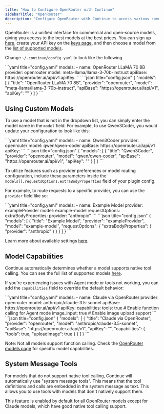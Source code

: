 ```yaml
---
title: "How to Configure OpenRouter with Continue"
sidebarTitle: "OpenRouter"
description: "Configure OpenRouter with Continue to access various commercial and open-source models through a unified interface, including model capability configuration and advanced request options"
---
```


OpenRouter is a unified interface for commercial and open-source models, giving you access to the best models at the best prices. You can sign up [here](https://openrouter.ai/signup), create your API key on the [keys page](https://openrouter.ai/keys), and then choose a model from the [list of supported models](https://openrouter.ai/models).

Change `~/.continue/config.yaml` to look like the following.

<Tabs>
  <Tab title="YAML">
  ```yaml title="config.yaml"
  models:
    - name: OpenRouter LLaMA 70 8B
      provider: openrouter
      model: meta-llama/llama-3-70b-instruct
      apiBase: https://openrouter.ai/api/v1
      apiKey: <YOUR_OPEN_ROUTER_API_KEY>
  ```
  </Tab>
  <Tab title="JSON">
  ```json title="config.json"
  {
    "models": [
      {
        "title": "OpenRouter LLaMA 70 8B",
        "provider": "openrouter",
        "model": "meta-llama/llama-3-70b-instruct",
        "apiBase": "https://openrouter.ai/api/v1",
        "apiKey": "<YOUR_OPEN_ROUTER_API_KEY>"
      }
    ]
  }
  ```
  </Tab>
</Tabs>

## Using Custom Models

To use a model that is not in the dropdown list, you can simply enter the model name in the `model` field. For example, to use Qwen3Coder, you would update your configuration to look like this:

<Tabs>
  <Tab title="YAML">
  ```yaml title="config.yaml"
  models:
    - name: Qwen3Coder
      provider: openrouter
      model: qwen/qwen-coder
      apiBase: https://openrouter.ai/api/v1
      apiKey: <YOUR_OPEN_ROUTER_API_KEY>
  ```
  </Tab>
  <Tab title="JSON">
  ```json title="config.json"
  {
    "models": [
      {
        "title": "Qwen3Coder",
        "provider": "openrouter",
        "model": "qwen/qwen-coder",
        "apiBase": "https://openrouter.ai/api/v1",
        "apiKey": "<YOUR_OPEN_ROUTER_API_KEY>"
      }
    ]
  }
  ```
  </Tab>
</Tabs>

To utilize features such as provider preferences or model routing configuration, include these parameters inside the `models[].requestsOptions.extraBodyProperties` field of your plugin config.

For example, to route requests to a specific provider, you can use the `provider` field like so:

<Tabs>
  <Tab title="YAML">
  ```yaml title="config.yaml"
  models:
    - name: Example Model
      provider: exampleProvider
      model: example-model
      requestOptions:
        extraBodyProperties:
          provider: "anthropic"
  ```
  </Tab>
  <Tab title="JSON">
  ```json title="config.json"
  {
    "models": [
      {
        "title": "Example Model",
        "provider": "exampleProvider",
        "model": "example-model",
        "requestOptions": {
          "extraBodyProperties": {
            "provider": "anthropic"
          }
        }
      }
    ]
  }
  ```
  </Tab>
</Tabs>

Learn more about available settings [here](https://openrouter.ai/docs).

## Model Capabilities

Continue automatically determines whether a model supports native tool calling. You can see the full list of supported models [here](https://github.com/continuedev/continue/blob/main/core/src/llm/toolSupport.ts).

If you're experiencing issues with Agent mode or tools not working, you can add the `capabilities` field to override the default behavior:

<Tabs>
  <Tab title="YAML">
  ```yaml title="config.yaml"
  models:
    - name: Claude via OpenRouter
      provider: openrouter
      model: anthropic/claude-3.5-sonnet
      apiBase: https://openrouter.ai/api/v1
      apiKey: <YOUR_OPEN_ROUTER_API_KEY>
      capabilities:
        tools: true      # Enable function calling for Agent mode
        image_input: true   # Enable image upload support
  ```
  </Tab>
  <Tab title="JSON">
  ```json title="config.json"
  {
    "models": [
      {
        "title": "Claude via OpenRouter",
        "provider": "openrouter",
        "model": "anthropic/claude-3.5-sonnet",
        "apiBase": "https://openrouter.ai/api/v1",
        "apiKey": "<YOUR_OPEN_ROUTER_API_KEY>",
        "capabilities": {
          "tools": true,
          "uploadImage": true
        }
      }
    ]
  }
  ```
  </Tab>
</Tabs>

Note: Not all models support function calling. Check the [OpenRouter models page](https://openrouter.ai/models) for specific model capabilities.

## System Message Tools

For models that do not support native tool calling, Continue will automatically use "system message tools". This means that the tool definitions and calls are embedded in the system message as text. This allows you to use tools with models that don't natively support them.

This feature is enabled by default for all OpenRouter models except for Claude models, which have good native tool calling support.